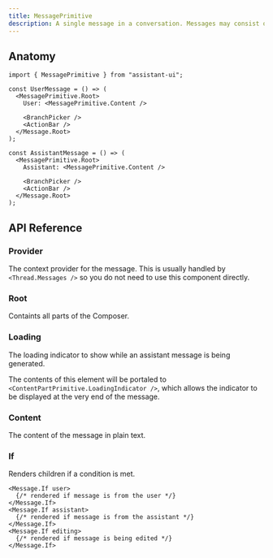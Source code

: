 ```yaml
---
title: MessagePrimitive
description: A single message in a conversation. Messages may consist of multiple parts.
---
```


## Anatomy

```tsx
import { MessagePrimitive } from "assistant-ui";

const UserMessage = () => (
  <MessagePrimitive.Root>
    User: <MessagePrimitive.Content />
    
    <BranchPicker />
    <ActionBar />
  </Message.Root>
);

const AssistantMessage = () => (
  <MessagePrimitive.Root>
    Assistant: <MessagePrimitive.Content />
    
    <BranchPicker />
    <ActionBar />
  </Message.Root>
);
```

## API Reference

### Provider

The context provider for the message. This is usually handled by `<Thread.Messages />` so you do not need to use this component directly.

### Root

Containts all parts of the Composer.

### Loading

The loading indicator to show while an assistant message is being generated.  

The contents of this element will be portaled to `<ContentPartPrimitive.LoadingIndicator />`, which allows the indicator to be displayed at the very end of the message.  

### Content

The content of the message in plain text.

### If

Renders children if a condition is met.

```tsx
<Message.If user>
  {/* rendered if message is from the user */}
</Message.If>
<Message.If assistant>
  {/* rendered if message is from the assistant */}
</Message.If>
<Message.If editing>
  {/* rendered if message is being edited */}
</Message.If>
```

